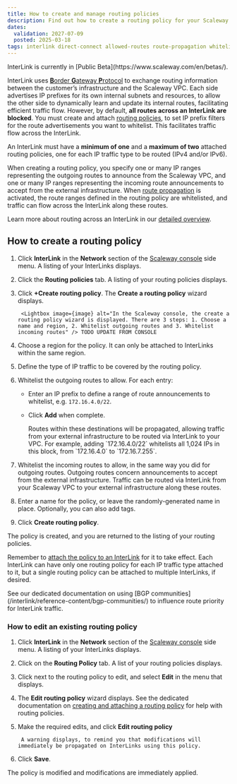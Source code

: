 ```yaml
---
title: How to create and manage routing policies
description: Find out how to create a routing policy for your Scaleway InterLink. Whitelist incoming and outgoing route announcements, so that traffic can flow securely over your InterLink.
dates:
  validation: 2027-07-09
  posted: 2025-03-18
tags: interlink direct-connect allowed-routes route-propagation whitelist range IP announcements BGP
---
```



<Message type="note">
InterLink is currently in [Public Beta](https://www.scaleway.com/en/betas/).
</Message>

InterLink uses [**B**order **G**ateway **P**rotocol](/interlink/concepts/#border-gateway-protocol-bgp) to exchange routing information between the customer’s infrastructure and the Scaleway VPC. Each side advertises IP prefixes for its own internal subnets and resources, to allow the other side to dynamically learn and update its internal routes, facilitating efficient traffic flow. However, by default, **all routes across an InterLink are blocked**. You must create and attach [routing policies](/interlink/concepts/#routing-policy), to set IP prefix filters for the route advertisements you want to whitelist. This facilitates traffic flow across the InterLink.

An InterLink must have a **minimum of one** and a **maximum of two** attached routing policies, one for each IP traffic type to be routed (IPv4 and/or IPv6).

When creating a routing policy, you specify one or many IP ranges representing the outgoing routes to announce from the Scaleway VPC, and one or many IP ranges representing the incoming route announcements to accept from the external infrastructure. When [route propagation](#route-propagation) is activated, the route ranges defined in the routing policy are whitelisted, and traffic can flow across the InterLink along these routes.

Learn more about routing across an InterLink in our [detailed overview](/interlink/reference-content/overview/#routing-across-an-interLink).

## How to create a routing policy

1. Click **InterLink** in the **Network** section of the [Scaleway console](https://console.scaleway.com) side menu. A listing of your InterLinks displays.

2. Click the **Routing policies** tab. A listing of your routing policies displays.

3. Click **+Create routing policy**. The **Create a routing policy** wizard displays.

        <Lightbox image={image} alt="In the Scaleway console, the create a routing policy wizard is displayed. There are 3 steps: 1. Choose a name and region, 2. Whitelist outgoing routes and 3. Whitelist incoming routes" /> TODO UPDATE FROM CONSOLE

4. Choose a region for the policy. It can only be attached to InterLinks within the same region.

5. Define the type of IP traffic to be covered by the routing policy.

6. Whitelist the outgoing routes to allow. For each entry:
    - Enter an IP prefix to define a range of route announcements to whitelist, e.g.  `172.16.4.0/22`. 
    - Click **Add** when complete.

        <Message type="tip">
        Routes within these destinations will be propagated, allowing traffic from your external infrastructure to be routed via InterLink to your VPC. For example, adding `172.16.4.0/22` whitelists all 1,024 IPs in this block, from `172.16.4.0` to `172.16.7.255`.
        </Message>

7. Whitelist the incoming routes to allow, in the same way you did for outgoing routes. Outgoing routes concern announcements to accept from the external infrastructure. Traffic can be routed via InterLink from your Scaleway VPC to your external infrastructure along these routes.

4. Enter a name for the policy, or leave the randomly-generated name in place. Optionally, you can also add tags.

8. Click **Create routing policy**.

The policy is created, and you are returned to the listing of your routing policies.

Remember to [attach the policy to an InterLink](/interlink/how-to/configure-interlink/#how-to-attach-routing-policies) for it to take effect. Each InterLink can have only one routing policy for each IP traffic type attached to it, but a single routing policy can be attached to multiple InterLinks, if desired.

<Message type="tip">
See our dedicated documentation on using [BGP communities](/interlink/reference-content/bgp-communities/) to influence route priority for InterLink traffic.
</Message>

### How to edit an existing routing policy

1. Click **InterLink** in the **Network** section of the [Scaleway console](https://console.scaleway.com) side menu. A listing of your InterLinks displays.

2. Click on the **Routing Policy** tab. A list of your routing policies displays.

3. Click <Icon name="more" /> next to the routing policy to edit, and select **Edit** in the menu that displays.

4. The **Edit routing policy** wizard displays. See the dedicated documentation on [creating and attaching a routing policy](/interlink/how-to/create-routing-policy/) for help with routing policies.

5. Make the required edits, and click **Edit routing policy**

        A warning displays, to remind you that modifications will immediately be propagated on InterLinks using this policy.

5. Click **Save**.

The policy is modified and modifications are immediately applied.